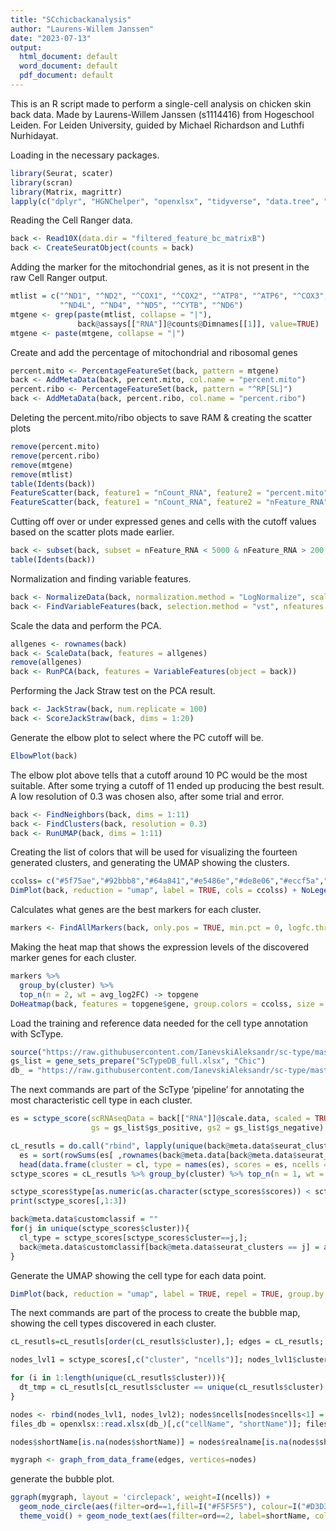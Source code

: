 ---
title: "SCchicbackanalysis"
author: "Laurens-Willem Janssen"
date: "2023-07-13"
output:
  html_document: default
  word_document: default
  pdf_document: default
---
This is an R script made to perform a single-cell analysis on chicken skin back data.
Made by Laurens-Willem Janssen (s1114416) from Hogeschool Leiden.
For Leiden University, guided by Michael Richardson and Luthfi Nurhidayat.

Loading in the necessary packages.
```{r Load packages, message=FALSE, warning=FALSE}
library(Seurat, scater)
library(scran)
library(Matrix, magrittr)
lapply(c("dplyr", "HGNChelper", "openxlsx", "tidyverse", "data.tree", "igraph", "ggraph"), library, character.only = T)
```
Reading the Cell Ranger data.
```{r Read CR back data matrix, warning=FALSE}
back <- Read10X(data.dir = "filtered_feature_bc_matrixB")
back <- CreateSeuratObject(counts = back)
```
Adding the marker for the mitochondrial genes,
as it is not present in the raw Cell Ranger output.
```{r Add mitomarker}
mtlist = c("^ND1", "^ND2", "^COX1", "^COX2", "^ATP8", "^ATP6", "^COX3", "^ND3",
           "^ND4L", "^ND4", "^ND5", "^CYTB", "^ND6")
mtgene <- grep(paste(mtlist, collapse = "|"),
               back@assays[["RNA"]]@counts@Dimnames[[1]], value=TRUE)
mtgene <- paste(mtgene, collapse = "|")
```
Create and add the percentage of mitochondrial and ribosomal genes
```{r Percent mito and ribo}
percent.mito <- PercentageFeatureSet(back, pattern = mtgene)
back <- AddMetaData(back, percent.mito, col.name = "percent.mito")
percent.ribo <- PercentageFeatureSet(back, pattern = "^RP[SL]")
back <- AddMetaData(back, percent.ribo, col.name = "percent.ribo")
```
Deleting the percent.mito/ribo objects to save RAM & creating the scatter plots
```{r Scatterplot}
remove(percent.mito)
remove(percent.ribo)
remove(mtgene)
remove(mtlist)
table(Idents(back))
FeatureScatter(back, feature1 = "nCount_RNA", feature2 = "percent.mito") + NoLegend()
FeatureScatter(back, feature1 = "nCount_RNA", feature2 = "nFeature_RNA") + NoLegend()
```
Cutting off over or under expressed genes and cells with the cutoff values based on the scatter plots made earlier.
```{r Apply cutoff}
back <- subset(back, subset = nFeature_RNA < 5000 & nFeature_RNA > 200 & nCount_RNA < 50000)
table(Idents(back))
```
Normalization and finding variable features.
```{r Normalization and variable}
back <- NormalizeData(back, normalization.method = "LogNormalize", scale.factor = 10000)
back <- FindVariableFeatures(back, selection.method = "vst", nfeatures = 2000)
```

Scale the data and perform the PCA.
```{r Data scaling & PCA}
allgenes <- rownames(back)
back <- ScaleData(back, features = allgenes)
remove(allgenes)
back <- RunPCA(back, features = VariableFeatures(object = back))
```
Performing the Jack Straw test on the PCA result.
```{r Jack Straw}
back <- JackStraw(back, num.replicate = 100)
back <- ScoreJackStraw(back, dims = 1:20)
```
Generate the elbow plot to select where the PC cutoff will be.
```{r Generate elbow plot}
ElbowPlot(back)
```
The elbow plot above tells that a cutoff around 10 PC would be the most suitable.
After some trying a cutoff of 11 ended up producing the best result.
A low resolution of 0.3 was chosen also, after some trial and error.
```{r Neighbors clusters & UMAP}
back <- FindNeighbors(back, dims = 1:11)
back <- FindClusters(back, resolution = 0.3)
back <- RunUMAP(back, dims = 1:11)
```
Creating the list of colors that will be used for visualizing the fourteen
generated clusters, and generating the UMAP showing the clusters.
```{r Set colors and create the UMAP clusterplot}
ccolss= c("#5f75ae","#92bbb8","#64a841","#e5486e","#de8e06","#eccf5a","#b5aa0f","#e4b680","#7ba39d","#b15928","#ffff99", "#6a3d9a","#cab2d6","#ff7f00","#fdbf6f","#e31a1c","#fb9a99","#33a02c","#b2df8a","#1f78b4","#a6cee3")
DimPlot(back, reduction = "umap", label = TRUE, cols = ccolss) + NoLegend()
```
Calculates what genes are the best markers for each cluster.
```{r Create markers}
markers <- FindAllMarkers(back, only.pos = TRUE, min.pct = 0, logfc.threshold = 0.25)
```
Making the heat map that shows the expression levels of the discovered
marker genes for each cluster.
```{r Create heat map}
markers %>%
  group_by(cluster) %>%
  top_n(n = 2, wt = avg_log2FC) -> topgene
DoHeatmap(back, features = topgene$gene, group.colors = ccolss, size = 4) + NoLegend()
```
Load the training and reference data needed for the cell type annotation with ScType.
```{r Load ScType data}
source("https://raw.githubusercontent.com/IanevskiAleksandr/sc-type/master/R/gene_sets_prepare.R"); source("https://raw.githubusercontent.com/IanevskiAleksandr/sc-type/master/R/sctype_score_.R")
gs_list = gene_sets_prepare("ScTypeDB_full.xlsx", "Chic")
db_ = "https://raw.githubusercontent.com/IanevskiAleksandr/sc-type/master/ScTypeDB_full.xlsx";
```
The next commands are part of the ScType 'pipeline' for annotating the most characteristic cell type in each cluster.
```{r Generate score data}
es = sctype_score(scRNAseqData = back[["RNA"]]@scale.data, scaled = TRUE,
                  gs = gs_list$gs_positive, gs2 = gs_list$gs_negative)
```
```{r}
cL_resutls = do.call("rbind", lapply(unique(back@meta.data$seurat_clusters), function(cl){
  es = sort(rowSums(es[ ,rownames(back@meta.data[back@meta.data$seurat_clusters==cl, ])]), decreasing = !0)
  head(data.frame(cluster = cl, type = names(es), scores = es, ncells = sum(back@meta.data$seurat_clusters==cl)), 10)}))
sctype_scores = cL_resutls %>% group_by(cluster) %>% top_n(n = 1, wt = scores)
```
```{r}
sctype_scores$type[as.numeric(as.character(sctype_scores$scores)) < sctype_scores$ncells/4] = "Unknown"
print(sctype_scores[,1:3])
```
```{r Add to back data object}
back@meta.data$customclassif = ""
for(j in unique(sctype_scores$cluster)){
  cl_type = sctype_scores[sctype_scores$cluster==j,]; 
  back@meta.data$customclassif[back@meta.data$seurat_clusters == j] = as.character(cl_type$type[1])
}
```
Generate the UMAP showing the cell type for each data point.
```{r Create the UMAP cell type label plot}
DimPlot(back, reduction = "umap", label = TRUE, repel = TRUE, group.by = 'customclassif', cols = ccolss) + NoLegend()
```
The next commands are part of the process to create the bubble map, showing
the cell types discovered in each cluster.
```{r Prepare for bubble plot}
cL_resutls=cL_resutls[order(cL_resutls$cluster),]; edges = cL_resutls; edges$type = paste0(edges$type,"_",edges$cluster); edges$cluster = paste0("cluster ", edges$cluster); edges = edges[,c("cluster", "type")]; colnames(edges) = c("from", "to"); rownames(edges) <- NULL
```
```{r}
nodes_lvl1 = sctype_scores[,c("cluster", "ncells")]; nodes_lvl1$cluster = paste0("cluster ", nodes_lvl1$cluster); nodes_lvl1$Colour = "#f1f1ef"; nodes_lvl1$ord = 1; nodes_lvl1$realname = nodes_lvl1$cluster; nodes_lvl1 = as.data.frame(nodes_lvl1); nodes_lvl2 = c()
```
```{r}
for (i in 1:length(unique(cL_resutls$cluster))){
  dt_tmp = cL_resutls[cL_resutls$cluster == unique(cL_resutls$cluster)[i], ]; nodes_lvl2 = rbind(nodes_lvl2, data.frame(cluster = paste0(dt_tmp$type,"_",dt_tmp$cluster), ncells = dt_tmp$scores, Colour = ccolss[i], ord = 2, realname = dt_tmp$type))
}
```
```{r}
nodes <- rbind(nodes_lvl1, nodes_lvl2); nodes$ncells[nodes$ncells<1] = 1;
files_db = openxlsx::read.xlsx(db_)[,c("cellName", "shortName")]; files_db = unique(files_db); nodes = merge(nodes, files_db, all.x = T, all.y = F, by.x = "realname", by.y = "cellName", sort = F)
```
```{r}
nodes$shortName[is.na(nodes$shortName)] = nodes$realname[is.na(nodes$shortName)]; nodes = nodes[,c("cluster", "ncells", "Colour", "ord", "shortName", "realname")]
```
```{r}
mygraph <- graph_from_data_frame(edges, vertices=nodes)
```
generate the bubble plot.
```{r}
ggraph(mygraph, layout = 'circlepack', weight=I(ncells)) + 
  geom_node_circle(aes(filter=ord==1,fill=I("#F5F5F5"), colour=I("#D3D3D3")), alpha=0.9) + geom_node_circle(aes(filter=ord==2,fill=I(Colour), colour=I("#D3D3D3")), alpha=0.9) +
  theme_void() + geom_node_text(aes(filter=ord==2, label=shortName, colour=I("#ffffff"), fill="white", repel = !1, parse = T, size = I(log(ncells,25)*1.5)))+ geom_node_label(aes(filter=ord==1,  label=shortName, colour=I("#000000"), size = I(3), fill="white", parse = T), repel = !0, segment.linetype="dotted")
```
